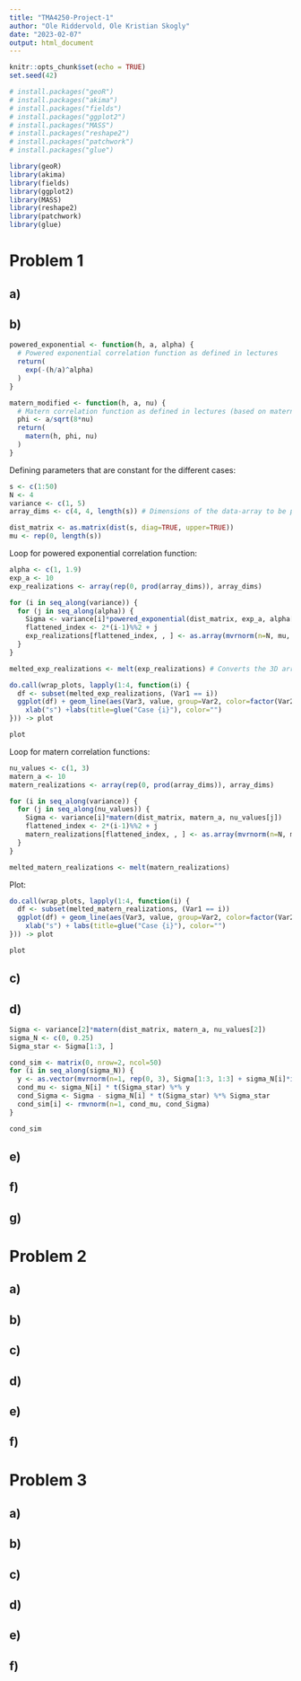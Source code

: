 ```yaml
---
title: "TMA4250-Project-1"
author: "Ole Riddervold, Ole Kristian Skogly"
date: "2023-02-07"
output: html_document
---
```


```r
knitr::opts_chunk$set(echo = TRUE)
set.seed(42)

# install.packages("geoR")
# install.packages("akima")
# install.packages("fields")
# install.packages("ggplot2")
# install.packages("MASS")
# install.packages("reshape2")
# install.packages("patchwork")
# install.packages("glue")

library(geoR)
library(akima)
library(fields)
library(ggplot2)
library(MASS)
library(reshape2)
library(patchwork)
library(glue)
```

# Problem 1

## a)

## b)
```r
powered_exponential <- function(h, a, alpha) {
  # Powered exponential correlation function as defined in lectures
  return(
    exp(-(h/a)^alpha)
  )
}

matern_modified <- function(h, a, nu) {
  # Matern correlation function as defined in lectures (based on matern from geoR)
  phi <- a/sqrt(8*nu)
  return(
    matern(h, phi, nu)
  )
}
```

Defining parameters that are constant for the different cases:
```r
s <- c(1:50)
N <- 4
variance <- c(1, 5)
array_dims <- c(4, 4, length(s)) # Dimensions of the data-array to be plotted

dist_matrix <- as.matrix(dist(s, diag=TRUE, upper=TRUE))
mu <- rep(0, length(s))
```

Loop for powered exponential correlation function:
```r
alpha <- c(1, 1.9)
exp_a <- 10
exp_realizations <- array(rep(0, prod(array_dims)), array_dims)

for (i in seq_along(variance)) {
  for (j in seq_along(alpha)) {
    Sigma <- variance[i]*powered_exponential(dist_matrix, exp_a, alpha[j])
    flattened_index <- 2*(i-1)%%2 + j
    exp_realizations[flattened_index, , ] <- as.array(mvrnorm(n=N, mu, Sigma))
  }
}

melted_exp_realizations <- melt(exp_realizations) # Converts the 3D array into a dataframe
```

```r
do.call(wrap_plots, lapply(1:4, function(i) {
  df <- subset(melted_exp_realizations, (Var1 == i))
  ggplot(df) + geom_line(aes(Var3, value, group=Var2, color=factor(Var2))) +
    xlab("s") +labs(title=glue("Case {i}"), color="")
})) -> plot

plot
```


Loop for matern correlation functions:
```r
nu_values <- c(1, 3)
matern_a <- 10
matern_realizations <- array(rep(0, prod(array_dims)), array_dims)

for (i in seq_along(variance)) {
  for (j in seq_along(nu_values)) {
    Sigma <- variance[i]*matern(dist_matrix, matern_a, nu_values[j])
    flattened_index <- 2*(i-1)%%2 + j
    matern_realizations[flattened_index, , ] <- as.array(mvrnorm(n=N, mu, Sigma))
  }
}

melted_matern_realizations <- melt(matern_realizations)
```

Plot:
```r
do.call(wrap_plots, lapply(1:4, function(i) {
  df <- subset(melted_matern_realizations, (Var1 == i))
  ggplot(df) + geom_line(aes(Var3, value, group=Var2, color=factor(Var2))) +
    xlab("s") + labs(title=glue("Case {i}"), color="")
})) -> plot

plot
```

## c)

## d)
```r
Sigma <- variance[2]*matern(dist_matrix, matern_a, nu_values[2])
sigma_N <- c(0, 0.25)
Sigma_star <- Sigma[1:3, ]

cond_sim <- matrix(0, nrow=2, ncol=50)
for (i in seq_along(sigma_N)) {
  y <- as.vector(mvrnorm(n=1, rep(0, 3), Sigma[1:3, 1:3] + sigma_N[i]*identity(3)))
  cond_mu <- sigma_N[i] * t(Sigma_star) %*% y
  cond_Sigma <- Sigma - sigma_N[i] * t(Sigma_star) %*% Sigma_star
  cond_sim[i] <- rmvnorm(n=1, cond_mu, cond_Sigma)
}

cond_sim
```
## e)

## f)

## g)


# Problem 2

## a)

## b)

## c)

## d)

## e)

## f)


# Problem 3

## a)

## b)

## c)

## d)

## e)

## f)